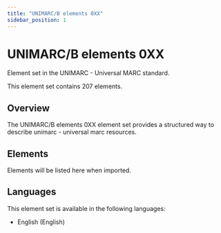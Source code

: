 ```yaml
---
title: "UNIMARC/B elements 0XX"
sidebar_position: 1
---
```


# UNIMARC/B elements 0XX

Element set in the UNIMARC - Universal MARC standard.

This element set contains 207 elements.

## Overview

The UNIMARC/B elements 0XX element set provides a structured way to describe unimarc - universal marc resources.

## Elements

Elements will be listed here when imported.

## Languages

This element set is available in the following languages:
- English (English)
